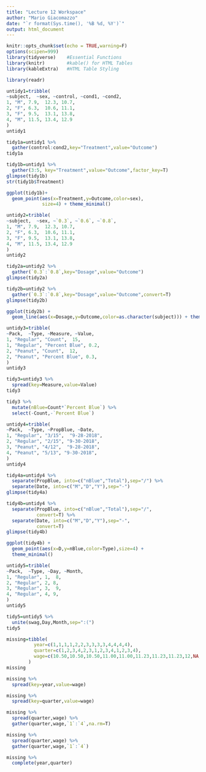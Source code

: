 ```yaml
---
title: "Lecture 12 Workspace"
author: "Mario Giacomazzo"
date: "`r format(Sys.time(), '%B %d, %Y')`"
output: html_document
---
```


```r
knitr::opts_chunk$set(echo = TRUE,warning=F)
options(scipen=999)
library(tidyverse)    #Essential Functions
library(knitr)        #kable() for HTML Tables
library(kableExtra)   #HTML Table Styling
```

```r
library(readr)
```

```r
untidy1=tribble(
~subject,  ~sex, ~control, ~cond1, ~cond2,
1, "M", 7.9,  12.3, 10.7,
2, "F", 6.3,  10.6, 11.1,
3, "F", 9.5,  13.1, 13.8,
4, "M", 11.5, 13.4, 12.9
)
untidy1
```

```r
tidy1a=untidy1 %>%
  gather(control:cond2,key="Treatment",value="Outcome")
tidy1a
```

```r
tidy1b=untidy1 %>%
  gather(3:5, key="Treatment",value="Outcome",factor_key=T)
glimpse(tidy1b)
str(tidy1b$Treatment)
```

```r
ggplot(tidy1b)+
  geom_point(aes(x=Treatment,y=Outcome,color=sex),
             size=4) + theme_minimal()
```

```r
untidy2=tribble(
~subject,  ~sex, ~`0.3`, ~`0.6`, ~`0.8`,
1, "M", 7.9,  12.3, 10.7,
2, "F", 6.3,  10.6, 11.1,
3, "F", 9.5,  13.1, 13.8,
4, "M", 11.5, 13.4, 12.9
)
untidy2
```

```r
tidy2a=untidy2 %>%
  gather(`0.3`:`0.8`,key="Dosage",value="Outcome")
glimpse(tidy2a)
```

```r
tidy2b=untidy2 %>%
  gather(`0.3`:`0.8`,key="Dosage",value="Outcome",convert=T)
glimpse(tidy2b)
```

```r
ggplot(tidy2b) +
  geom_line(aes(x=Dosage,y=Outcome,color=as.character(subject))) + theme_minimal()
```

```r
untidy3=tribble(
~Pack,  ~Type, ~Measure, ~Value,
1, "Regular", "Count",  15,
1, "Regular", "Percent Blue", 0.2,
2, "Peanut", "Count",  12,
2, "Peanut", "Percent Blue", 0.3,
)
untidy3
```

```r
tidy3=untidy3 %>%
  spread(key=Measure,value=Value)
tidy3
```

```r
tidy3 %>%
  mutate(nBlue=Count*`Percent Blue`) %>%
  select(-Count,-`Percent Blue`)
```

```r
untidy4=tribble(
~Pack,  ~Type, ~PropBlue, ~Date,
1, "Regular", "3/15",  "9-28-2018",
2, "Regular", "2/15", "9-30-2018",
3, "Peanut", "4/12",  "9-28-2018",
4, "Peanut", "5/13", "9-30-2018",
)
untidy4
```

```r
tidy4a=untidy4 %>%
  separate(PropBlue, into=c("nBlue","Total"),sep="/") %>%
  separate(Date, into=c("M","D","Y"),sep="-")
glimpse(tidy4a)
```

```r
tidy4b=untidy4 %>%
  separate(PropBlue, into=c("nBlue","Total"),sep="/",
           convert=T) %>%
  separate(Date, into=c("M","D","Y"),sep="-",
           convert=T)
glimpse(tidy4b)
```

```r
ggplot(tidy4b) +
  geom_point(aes(x=D,y=nBlue,color=Type),size=4) +
  theme_minimal()
```

```r
untidy5=tribble(
~Pack,  ~Type, ~Day, ~Month,
1, "Regular", 1,  8,
2, "Regular", 2, 8,
3, "Regular", 3,  9,
4, "Regular", 4, 9,
)
untidy5
```

```r
tidy5=untidy5 %>%
  unite(swag,Day,Month,sep=":(")
tidy5
```

```r
missing=tibble(
          year=c(1,1,1,1,2,2,3,3,3,3,4,4,4,4),
          quarter=c(1,2,3,4,2,3,1,2,3,4,1,2,3,4),
          wage=c(10.50,10.50,10.50,11.00,11.00,11.23,11.23,11.23,12,NA,12,NA,13.04,13.04),
        )
missing
```

```r
missing %>%
  spread(key=year,value=wage)
```

```r
missing %>%
  spread(key=quarter,value=wage)
```

```r
missing %>%
  spread(quarter,wage) %>%
  gather(quarter,wage,`1`:`4`,na.rm=T)
```

```r
missing %>%
  spread(quarter,wage) %>%
  gather(quarter,wage,`1`:`4`)
```

```r
missing %>%
  complete(year,quarter)
```
















